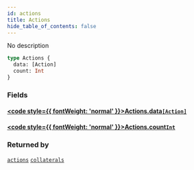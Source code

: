 ```yaml
---
id: actions
title: Actions
hide_table_of_contents: false
---
```








No description

```graphql
type Actions {
  data: [Action]
  count: Int
}
```


### Fields

#### [<code style={{ fontWeight: 'normal' }}>Actions.<b>data</b></code>](#)<Bullet />[`[Action]`](/docs/api/objects/action) <Badge class="secondary" text="list"/> <Badge class="secondary" text="object"/>
> 
> 

#### [<code style={{ fontWeight: 'normal' }}>Actions.<b>count</b></code>](#)<Bullet />[`Int`](/docs/api/scalars/int) <Badge class="secondary" text="scalar"/>
> 
> 



### Returned by

[`actions`](/docs/api/queries/actions)  <Badge class="secondary" text="query"/><Bullet />[`collaterals`](/docs/api/queries/collaterals)  <Badge class="secondary" text="query"/>



